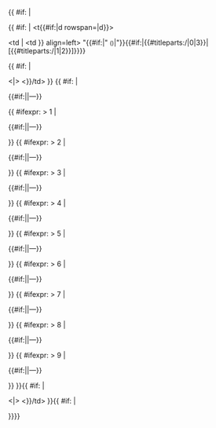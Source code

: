 {{ #if: {{{1|}}} | </tr>
<tr>{{ #if:{{{year|}}} | <t{{#if:{{{yearspan|}}}|d rowspan={{{yearspan}}}|d}}> {{{year}}} </td>
<td | <td }} align=left> "{{{1}}}{{#if:{{{note|}}}|" <small>({{{note}}})</small>|"}}{{#if:{{{ref|}}}|{{ref|{{#titleparts:/{{{ref}}}|1|2}}{{#titleparts:/{{{ref}}}|0|3}}|[{{#titleparts:/{{{ref}}}|1|2}}]}}}} </td>
{{ #if: {{{extra|}}} | <td align=left{{#ifeq:{{{extra|}}}|?|><|> {{{extra}}} <}}/td> }}
{{ #if: {{{2|}}} | <td> {{#if:{{{a|}}}|{{{a}}}|—}} </td>
{{ #ifexpr: {{{2}}} > 1 | <td> {{#if:{{{b|}}}|{{{b}}}|—}} </td> }}
{{ #ifexpr: {{{2}}} > 2 | <td> {{#if:{{{c|}}}|{{{c}}}|—}} </td> }}
{{ #ifexpr: {{{2}}} > 3 | <td> {{#if:{{{d|}}}|{{{d}}}|—}} </td> }}
{{ #ifexpr: {{{2}}} > 4 | <td> {{#if:{{{e|}}}|{{{e}}}|—}} </td> }}
{{ #ifexpr: {{{2}}} > 5 | <td> {{#if:{{{f|}}}|{{{f}}}|—}} </td> }}
{{ #ifexpr: {{{2}}} > 6 | <td> {{#if:{{{g|}}}|{{{g}}}|—}} </td> }}
{{ #ifexpr: {{{2}}} > 7 | <td> {{#if:{{{h|}}}|{{{h}}}|—}} </td> }}
{{ #ifexpr: {{{2}}} > 8 | <td> {{#if:{{{i|}}}|{{{i}}}|—}} </td> }}
{{ #ifexpr: {{{2}}} > 9 | <td> {{#if:{{{j|}}}|{{{j}}}|—}} </td> }}
}}{{ #if: {{{cert|}}} | <td align=left{{#ifeq:{{{cert|}}}|?|><|> {{{cert}}} <}}/td>
}}{{ #if: {{{album|}}} | <td align=lef{{#if:{{{albumspan|}}}|t rowspan={{{albumspan}}}|t}}> ''{{{album}}}'' </td> }}}}